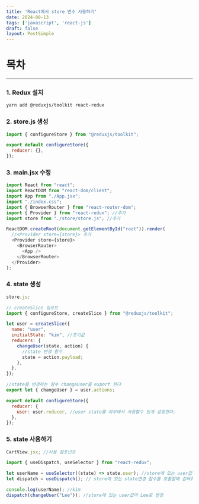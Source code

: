 ```yaml
---
title: 'React에서 store 변수 사용하기'
date: 2024-08-13
tags: ['javascript', 'react-js']
draft: false
layout: PostSimple
---
```


# 목차

<TOCInline toc={props.toc} exclude="목차"/>

---

### 1. Redux 설치

```bash
yarn add @reduxjs/toolkit react-redux
```

### 2. store.js 생성

```javascript
import { configureStore } from "@reduxjs/toolkit";

export default configureStore({
  reducer: {},
});
```

### 3. main.jsx 수정

```javascript
import React from "react";
import ReactDOM from "react-dom/client";
import App from "./App.jsx";
import "./index.css";
import { BrowserRouter } from "react-router-dom";
import { Provider } from "react-redux"; //추가
import store from "./store/store.js"; //추가

ReactDOM.createRoot(document.getElementById("root")).render(
  //<Provider store={store}> 추가
  <Provider store={store}>
    <BrowserRouter>
      <App />
    </BrowserRouter>
  </Provider>
);
```

### 4. state 생성

```javascript
store.js;

// createSlice 임포트
import { configureStore, createSlice } from "@reduxjs/toolkit";

let user = createSlice({
  name: "user",
  initialState: "kim", //초기값
  reducers: {
    changeUser(state, action) {
      //state 변경 함수
      state = action.payload;
    },
  },
});

//state를 변경하는 함수 changeUser를 export 한다
export let { changeUser } = user.actions;

export default configureStore({
  reducer: {
    user: user.reducer, //user state를 외부에서 사용할수 있게 설정한다.
  },
});
```

### 5. state 사용하기

```javascript
CartView.jsx; //사용 컴포넌트

import { useDispatch, useSelector } from "react-redux";

let userName = useSelector((state) => state.user); //store에 있는 user값을 가져온다
let dispatch = useDispatch(); // store에 있는 state변경 함수를 호출할때 감싸줘야함

console.log(userName); //kim
dispatch(changeUser("Lee")); //store에 있는 user값이 Lee로 변경
```
